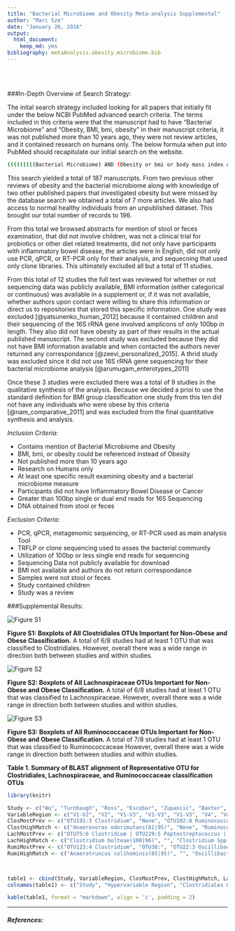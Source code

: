 ---
title: "Bacterial Microbiome and Obesity Meta-analysis Supplemental"
author: "Marc Sze"
date: "January 26, 2016"
output: 
  html_document:
    keep_md: yes
bibliography: metaAnalysis.obesity.microbiome.bib
---
<br><br>


###In-Depth Overview of Search Strategy:

The inital search strategy included looking for all papers that initially fit under the below NCBI PubMed advanced search criteria.  The terms included in this criteria were that the manuscript had to have "Bacterial Microbiome" and "Obesity, BMI, bmi, obesity" in their manuscript criteria, it was not published more than 10 years ago, they were not review articles, and it contained research on humans only.  The below formula when put into PubMed should recapitulate our initial search on the website.

```{bash, eval=FALSE}
(((((((((Bacterial Microbiome) AND (Obesity or bmi or body mass index or BMI or obesity) AND "last 10 years"[PDat] AND Humans[Mesh])) NOT review[ptyp]) AND "last 10 years"[PDat] AND Humans[Mesh])) AND "last 10 years"[PDat] AND Humans[Mesh])) AND "last 10 years"[PDat] AND Humans[Mesh])
```

This search yielded a total of 187 manuscripts.  From two previous other reviews of obesity and the bacterial microbiome along with knowledge of two other published papers that investigated obesity but were missed by the database search we obtained a total of 7 more articles.  We also had access to normal healthy individuals from an unpublished dataset.  This brought our total number of records to 196.  

From this total we browsed abstracts for mention of stool or feces examination, that did not involve children, was not a clinical trial for probiotics or other diet related treatments, did not only have participants with inflammatory bowel disease, the articles were in English, did not only use PCR, qPCR, or RT-PCR only for their analysis, and sequecning that used only clone libraries.  This ultimately excluded all but a total of 11 studies.

From this total of 12 studies the full text was reviewed for whether or not sequencing data was publicly available, BMI information (either categorical or continuous) was available in a supplement or, if it was not available, whether authors upon contact were willing to share this information or direct us to repositories that stored this specific information.  One study was excluded [@yatsunenko_human_2012] because it contained children and their sequencing of the 16S rRNA gene involved amplicons of only 100bp in length.  They also did not have obesity as part of their results in the actual published manuscript.  The second study was excluded because they did not have BMI information available and when contacted the authors never returned any correspondance [@zeevi_personalized_2015].  A thrid study was excluded since it did not use 16S rRNA gene sequencing for their bacterial microbiome analysis [@arumugam_enterotypes_2011]  

Once these 3 studies were excluded there was a total of 9 studies in the qualitative synthesis of the analysis.  Because we decided a prioi to use the standard definition for BMI group classification one study from this ten did not have any individuals who were obese by this criteria [@nam_comparative_2011] and was excluded from the final quantitative synthesis and analysis.  

*Inclusion Criteria:*

* Contains mention of Bacterial Microbiome and Obesity
* BMI, bmi, or obesity could be referenced instead of Obesity
* Not published more than 10 years ago
* Research on Humans only
* At least one specific result examining obesity and a bacterial microbiome measure
* Participants did not have Inflammatory Bowel Disease or Cancer
* Greater than 100bp single or dual end reads for 16S Sequencing
* DNA obtained from stool or feces

*Exclusion Criteria:*

* PCR, qPCR, metagenomic sequencing, or RT-PCR used as main analysis Tool
* TRFLP or clone sequencing used to asses the bacterial community
* Utilization of 100bp or less single end reads for sequencing
* Sequencing Data not publicly available for download
* BMI not available and authors do not return correspondance
* Samples were not stool or feces
* Study contained children
* Study was a review





###Supplemental Results:

![Figure S1](results/figures/suppFigClostridiales.png)\


**Figure S1: Boxplots of All Clostridiales OTUs Important for Non-Obese and Obese Classification.** A total of 6/8 studies had at least 1 OTU that was classified to Clostridiales.  However, overall there was a wide range in direction both between studies and within studies.


![Figure S2](results/figures/suppFigLachno.png)\


**Figure S2: Boxplots of All Lachnospiraceae OTUs Important for Non-Obese and Obese Classification.** A total of 6/8 studies had at least 1 OTU that was classified to Lachnospiraceae.  However, overall there was a wide range in direction both between studies and within studies.


![Figure S3](results/figures/suppFigRumi.png)\

**Figure S3: Boxplots of All Ruminococcaceae OTUs Important for Non-Obese and Obese Classification.** A total of 7/8 studies had at least 1 OTU that was classified to Ruminococcaceae  However, overall there was a wide range in direction both between studies and within studies.


**Table 1. Summary of BLAST alignment of Representative OTU for Clostridiales, Lachnospiraceae, and Ruminococcaceae classification OTUs**  

```{r Table_1, echo=FALSE, message=FALSE, warning=FALSE}

library(knitr)

Study <- c("Wu", "Turnbaugh", "Ross", "Escobar", "Zupancic", "Baxter", "Goodrich", "HMP")
VariableRegion <- c("V1-V2", "V2", "V1-V3", "V1-V3", "V1-V3", "V4", "V4", "V3-V5")
ClosMostPrev <- c("OTU191:3 Clostridium", "None", "OTU102:8 Ruminococcus", "None", "OTU322:3 Parvimonas | OTU62:3 Parvimonas | OTU256:4 Clostridium", "OTU479:4 Anaerostipes", "OTU287:5 Clostridium | OTU662:8 Clostridium | OTU145:6 Clostridium | OTU244:3 Clostridium | OTU442:4 Clostridium", "OTU293:7 Clostridium") 
ClostHighMatch <- c("Anaerovorax odorimutans(81|95)", "None", "Ruminococcus champanellensis(100|100)", "None", "OTU322:Eubacterium hallii(92|100) | OTU62:Eubacterium hallii(92|99) | OTU256:Romboutsia lituseburensis(92|99)", "Anaerosporbacter mobilis(100|94)", "OTU287:Clostridium fimetarium(100|94) |  OTU662:Ruminiclostridium thermocellum(100|91) | OTU145:Ruminococcus lactaris(100|100) | OTU244:Anaerosporobacter mobilis(100|94) | OTU442:Clostridium propionicum(100|92)", "Anaerobacterium chartisolvens (100|91)")
LachMostPrev <- c("OTU75:6 Clostridium | OTU229:5 Peptostreptococcus | OTU5: 4 Blautia", "OTU318:", "OTU177:3 Roseburia", "OTU67:6 Eubacterium | OTU74:5 Blautia | OTU80:4 Blautia", "None", "OTU36:8 Clostridium", "OTU180:4 Clostridium | OTU75: 5 Clostridium | OTU122:5 Roseburia | OTU92:8 Clostridium | OTU673:7 Clostridium", "None")
LachHighMatch <- c("Clostridium bolteae(100|96)", "", "Clostridium Spp(100|98)", "OTU67:Dorea formicigenerans(100|96) | OTU74:Blautia luti(100|96) | OTU80:Blautia producta(100|93)", "None", "Lachnobacterium bovis(100|96)", "OTU180:Hungatella effluvii(100|95) | OTU75:Ruminococcus gnavus(100|100) | OTU122:Eubacterium ramulus(100|96) | OTU92:Fusicatenibacter saccharivorans(100|94) | OTU673:Bacteroides xylanolyticus(92|97) | OTU523:Eubacterium rectale(100|97)", "None")
RumiMostPrev <- c("OTU123:4 Clostridium", "OTU30:", "OTU22:3 Oscillibacter", "None", "OTU398:3 Eubacterium | OTU850:3 Ethanoligenens | OTU817:8 Ruminococcus", "OTU320:4 Clostridium", "OTU68:5 Ruminococcus | OTU255:3 Blautia | OTU1145:3 Ethanoligenens | OTU558:8 Ruminococcus | OTU297:3 Oscillibacter | OTU6:4 Clostridium | OTU132:2 Ruminoclostridium", "OTU252:10 Clostridium")
RumiHighMatch <- c("Anaerotruncus colihominis(85|95)", "", "Oscillibacter Spp(100|97)", "None", "OTU398:Oscillibacter valericigene(77|96) | OTU850:Papillibacter cinnamivorans(90|91) | OTU817:Ruminococcus callidus(91|95)", "Sporobacter termitidis(100|94)", "OTU68:Acetanaerobacterium elongatum(100|89) | OTU255:Pseudoflaconifractor capillosus(100|91) | OTU1145:Subdoligranulum variable(100|95) | OTU558:Ruminococcus champanellensis(92|98) | OTU297:Flavonifractor plautii(100|95) | OTU6:Oscillibacter valericigenes(100|93) | OTU132:Intestinimonas butyriciproducens(100|92)", "Clostridium Spp(100|97)")



table1 <- cbind(Study, VariableRegion, ClosMostPrev, ClostHighMatch, LachMostPrev, LachHighMatch, RumiMostPrev, RumiHighMatch)
colnames(table1) <- c("Study", "Hypervariable Region", "Clostridiales OTU Most Prevalent Match", "Clostridiales OTU Highest Match (Query Cover|Identity)", "Lachnospiraceae OTU Most Prevalent Match", "Lachnospiraceae OTU Highest Match (Query Cover|Identity)", "Ruminococcaceae OTU Most Prevalent Match", "Ruminococcaceae OTU Highest Match (Query Cover|Identity)")

kable(table1, format = "markdown", align = 'c', padding = 2)
```


*******
##### References:

